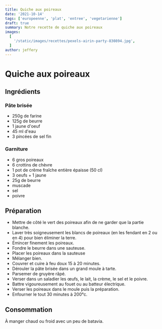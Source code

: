 ```yaml
---
title: Quiche aux poireaux
date: '2021-10-14'
tags: ['europeenne', 'plat', 'entree', 'vegetarienne']
draft: true
summary: Notre recette de quiche aux poireaux
images:
  [
    '/static/images/recettes/pexels-airin-party-830894.jpg',
  ]
author: jeffery
---
```


# Quiche aux poireaux

<Pexels
  src="/static/images/recettes/pexels-airin-party-830894.jpg"
  srcurl="https://www.pexels.com/photo/black-round-container-with-brown-food-near-carrot-103888/"
  author="Mali Maeder"
  authorurl="https://www.pexels.com/@airin-party-252379"
  alt="banana bread"
/>

## Ingrédients

### Pâte brisée

- 250g de farine
- 125g de beurre
- 1 jaune d'oeuf
- 45 ml d'eau
- 3 pincées de sel fin

### Garniture

- 6 gros poireaux
- 6 crottins de chèvre
- 1 pot de crême fraîche entière épaisse (50 cl)
- 3 oeufs + 1 jaune
- 25g de beurre
- muscade
- sel
- poivre

## Préparation

- Mettre de côté le vert des poireaux afin de ne garder que la partie blanche.
- Laver très soigneusement les blancs de poireaux (en les fendant en 2 ou en 4) pour bien éliminer la terre.
- Émincer finement les poireaux.
- Fondre le beurre dans une sauteuse.
- Placer les poireaux dans la sauteuse
- Mélanger bien.
- Couvrer et cuire à feu doux 15 à 20 minutes.
- Dérouler la pâte brisée dans un grand moule à tarte.
- Parsemer de gruyère râpé.
- Verser dans un saladier les œufs, le lait, la crème, le sel et le poivre.
- Battre vigoureusement au fouet ou au batteur électrique. 
- Verser les poireaux dans le moule puis la préparation.
- Enfourner le tout 30 minutes à 200°c. 

## Consommation

À manger chaud ou froid avec un peu de batavia.
